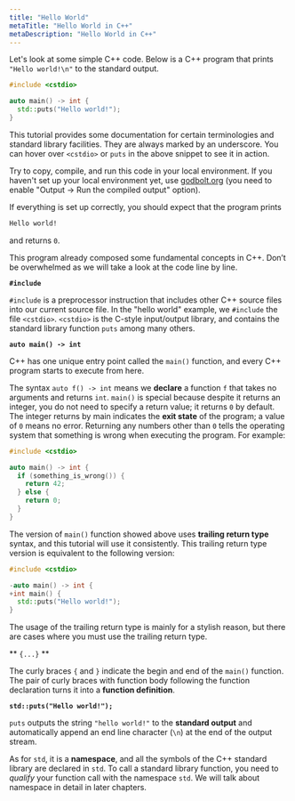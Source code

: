 ```yaml
---
title: "Hello World"
metaTitle: "Hello World in C++"
metaDescription: "Hello World in C++"
---
```


Let's look at some simple C++ code.
Below is a C++ program that prints `"Hello world!\n"` to the standard output.

```cpp
#include <cstdio>

auto main() -> int {
  std::puts("Hello world!");
}
```

<Info>

This tutorial provides some documentation for certain terminologies and standard library facilities.
They are always marked by an underscore.
You can hover over `<cstdio>` or `puts` in the above snippet to see it in action.

</Info>

Try to copy, compile, and run this code in your local environment.
If you haven't set up your local environment yet, use [godbolt.org](https://godbolt.org/) (you need to enable "Output -> Run the compiled output" option).

If everything is set up correctly, you should expect that the program prints

```txt
Hello world!
```

and returns `0`.

This program already composed some fundamental concepts in C++. Don’t be overwhelmed as we will take a look at the code line by line.

**`#include`**

`#include` is a preprocessor instruction that includes other C++ source files into our current source file.
In the "hello world" example, we `#include` the file `<cstdio>`.
`<cstdio>` is the C-style input/output library,
and contains the standard library function `puts` among many others.

**`auto main() -> int`**

C++ has one unique entry point called the `main()` function,
and every C++ program starts to execute from here.

The syntax `auto f() -> int` means we **declare** a function `f` that takes no arguments and returns `int`.
`main()` is special because despite it returns an integer, you do not need to specify a return value; it returns `0` by default.
The integer returns by main indicates the **exit state** of the program; a value of `0` means no error.
Returning any numbers other than `0` tells the operating system that something is wrong when executing the program.
For example:

```cpp notip=true
#include <cstdio>

auto main() -> int {
  if (something_is_wrong()) {
    return 42;
  } else {
    return 0;
  }
}
```

The version of `main()` function showed above uses **trailing return type** syntax, and this tutorial will use it consistently.
This trailing return type version is equivalent to the following version:

```cpp notip=true
#include <cstdio>

-auto main() -> int {
+int main() {
  std::puts("Hello world!");
}
```

The usage of the trailing return type is mainly for a stylish reason, but there are cases where you must use the trailing return type.

** `{...}` **

The curly braces `{` and `}` indicate the begin and end of the `main()` function.
The pair of curly braces with function body following the function declaration turns it into a **function definition**.

**`std::puts("Hello world!");`**

`puts` outputs the string `"hello world!"` to the **standard output** and automatically append an end line character (`\n`) at the end of the output stream.

As for `std`, it is a **namespace**, and all the symbols of the C++ standard library are declared in `std`.
To call a standard library function, you need to *qualify* your function call with the namespace `std`.
We will talk about namespace in detail in later chapters.
